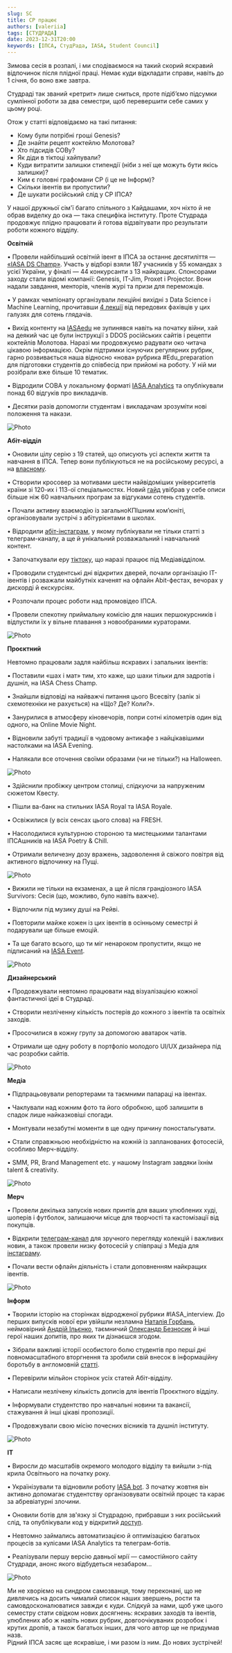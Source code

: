 ```yaml
---
slug: SC
title: СР працює
authors: [valeriia]
tags: [СТУДРАДА]
date: 2023-12-31T20:00
keywords: [ІПСА, СтудРада, IASA, Student Council]
---
```


Зимова сесія в розпалі, і ми сподіваємося на такий скорий яскравий відпочинок після плідної праці. Немає куди відкладати справи, навіть до 1 січня, бо воно вже завтра.

Студраді так званий «ретрит» лише сниться, проте підіб’ємо підсумки сумлінної роботи за два семестри, щоб перевершити себе самих у цьому році.

Отож у статті відповідаємо на такі питання:

- Кому були потрібні гроші Genesis?
- Де знайти рецепт коктейлю Молотова?
- Хто підсидів СОВу?
- Як діди в тіктоці хайпували?
- Куди витратити залишки стипендії (ніби з неї ще можуть бути якісь залишки)?
- Ким є головні графомани СР (і це не Інформ)? 
- Скільки івентів ви пропустили?
- Де шукати російський слід у СР ІПСА?

<!--truncate-->

У нашої дружньої сім'ї багато спільного з Кайдашами, хоч ніхто й не обрав виделку до ока — така специфіка інституту. Проте Студрада продовжує плідно працювати й готова відзвітувати про результати роботи кожного відділу.

**Освітній**

• Провели найбільший освітній івент в ІПСА за останнє десятиліття — [«IASA DS Champ»](http://ds-champ.iasa.kpi.ua). Участь у відборі взяли 187 учасників у 55 командах з усієї України, у фіналі — 44 конкурсанти з 13 найкращих. Спонсорами заходу стали відомі компанії: Genesis, IT-Jim, Proxet і Projector. Вони надали завдання, менторів, членів журі та призи для переможців. 

• У рамках чемпіонату організували лекційні вихідні з Data Science і Machine Learning, прочитавши [4 лекції](https://youtube.com/playlist?list=PLhPyAqertPp4YN70goTuZKcT9tNiK_YA0) від передових фахівців у цих галузях для сотень глядачів.

• Вихід контенту на [IASAedu](https://t.me/iasa_edu) не зупинявся навіть на початку війни, хай на деякий час це були інструкції з DDOS російських сайтів і рецепти коктейлів Молотова. Наразі ми продовжуємо радувати око читача цікавою інформацією. Окрім підтримки існуючих регулярних рубрик, гарно розвивається наша відносно «нова» рубрика  #Edu_preparation для підготовки студентів до співбесід при прийомі на роботу. У ній ми розібрали вже більше 10 тематик.

• Відродили СОВА у локальному форматі [IASA Analytics](https://t.me/iasa_analytics) та опублікували понад 60 відгуків про викладачів.

• Десятки разів допомогли студентам і викладачам зрозуміти нові положення та накази.

![Photo](./Frame50.png)

**Абіт-відділ**

• Оновили цілу серію з 19 статей, що описують усі аспекти життя та навчання в ІПСА. Тепер вони публікуються не на російському ресурсі, а на [власному](https://iasastudentcouncil.github.io/iasa-sc-blog/blog). 

• Створили кросовер за мотивами шести найвідоміших університетів країни зі 120-их і 113-ої спеціальностях. Новий [гайд](https://iasastudentcouncil.github.io/iasa-sc-blog/blog/University/) увібрав у себе описи більше ніж 60 навчальних програм за відгуками сотень студентів.

• Почали активну взаємодію із загальноКПІшним ком’юніті, організовували зустрічі з абітурієнтами в школах.

• Відродили [абіт-інстаграм](https://www.instagram.com/iasa_abit/), у якому публікували не тільки статті з телеграм-каналу, а ще й унікальний розважальний і навчальний контент.

•  Започаткували еру [тіктоку](https://www.tiktok.com/@iasa.sc), що наразі працює під Медіавідділом.

• Проводили студентські дні відкритих дверей, почали організацію ІТ-івентів і розважали майбутніх каченят на офлайн Abit-фестах, вечорах у дискорді й екскурсіях.  

• Розпочали процес роботи над промовідео ІПСА.

• Провели спекотну приймальну комісію для наших першокурсників і відпустили їх у вільне плавання з новообраними кураторами.

![Photo](./Frame68.png)

**Проєктний**

Невтомно працювали задля найбільш яскравих і запальних івентів:

• Поставили «шах і мат» тим, хто каже, що шахи тільки для задротів і душніл, на IASA Chess Champ.

• Знайшли відповіді на найважчі питання цього Всесвіту (залік зі схемотехніки не рахується) на «Що? Де? Коли?».

• Занурилися в атмосферу кіновечорів, попри сотні кілометрів один від одного, на Online Movie Night.

• Відновили забуті традиції в чудовому антикафе з найцікавішими настолками на IASA Evening.

• Налякали все оточення своїми образами (чи не тільки?) на Halloween.

![Photo](./Frame44.png)

• Здійснили пробіжку центром столиці, слідкуючи за напруженим сюжетом Квесту.

• Пішли ва-банк на стильних IASA Royal та IASA Royale. 

• Освіжилися (у всіх сенсах цього слова) на FRESH.

• Насолодилися культурною стороною та мистецькими талантами ІПСАшників на IASA Poetry & Chill.

• Отримали величезну дозу вражень, задоволення й свіжого повітря від активного відпочинку на Пущі.

![Photo](./Frame45.png)

• Вижили не тільки на екзаменах, а ще й після грандіозного IASA Survivors: Сесія (що, можливо, було навіть важче).

• Відпочили під музику душі на Рейві.

• Повторили майже кожен із цих івентів в осінньому семестрі й подарували ще більше емоцій.

• Та ще багато всього, що ти міг ненароком пропустити, якщо не підписаний на [IASA Event](https://t.me/iasa_event).

![Photo](./Frame46.png)

**Дизайнерський**

• Продовжували невтомно працювати над візуалізацією кожної фантастичної ідеї в Студраді.

•  Створили незліченну кількість постерів до кожного з івентів та освітніх заходів.

• Просочилися в кожну групу за допомогою аватарок чатів.

• Отримали ще одну роботу в портфоліо молодого UI/UX дизайнера під час розробки сайтів.

![Photo](./Frame48.png)

**Медіа**

• Підпрацьовували репортерами та таємними папараці на івентах.

• Чаклували над кожним фото та його обробкою, щоб залишити в спадок лише найказковіші спогади.

• Монтували незабутні моменти в ще одну причину поностальгувати.

• Стали справжньою необхідністю на кожній із запланованих фотосесій, особливо Мерч-відділу.

• SMM, PR, Brand Management etc. у нашому Instagram завдяки їхнім talent & creativity.

![Photo](./Frame72.png)

**Мерч**

• Провели декілька запусків нових принтів для ваших улюблених худі, шоперів і футболок, залишаючи місце для творчості та кастомізації від покупців.

• Відкрили [телеграм-канал](https://t.me/analyst_shop) для зручного перегляду колекцій і важливих новин, а також провели низку фотосесій у співпраці з Медіа для [інстаграму](https://www.instagram.com/analyst.shop/).

• Почали вести офлайн діяльність і стали доповненням найкращих івентів. 

![Photo](./Frame75.png)

**Інформ**

• Творили історію на сторінках відродженої рубрики #IASA_interview. До перших випусків нової ери увійшли незламна [Наталія Горбань](https://www.hashtap.com/p/rEMd5LLB9LwN), неймовірний [Андрій Ільєнко](https://www.hashtap.com/p/Qbpy3r9RzVpZ), таємничий [Олександр Безносик](https://iasastudentcouncil.github.io/iasa-sc-blog/blog/interview) й інші герої наших допитів, про яких ти дізнаєшся згодом.

•  Зібрали важливі історії особистого болю студентів про перші дні повномасштабного вторгнення та зробили свій внесок в інформаційну боротьбу в англомовній [статті](https://telegra.ph/February-24th-01-06).

• Перевірили мільйон сторінок усіх статей Абіт-відділу.

• Написали незлічену кількість дописів для івентів Проєктного відділу.

• Інформували студентство про навчальні новини та вакансії, стажування й інші цікаві пропозиції.

• Продовжували свою місію почесних вісників та душніл інституту.

![Photo](./Frame81.png)

**IT**

• Виросли  до масштабів окремого молодого відділу та вийшли з-під крила Освітнього на початку року.

• Українізували та відновили роботу [IASA bot](https://t.me/iasa_mate_bot). З початку жовтня він активно допомагає студентству організовувати освітній процес та карає за абревіатурні злочини. 

• Оновили ботів для зв'язку зі Студрадою, прибравши з них російський слід, та опублікували код у відкритий [доступ](https://github.com/dimaplel/telegram-suggestions-bot).

• Невтомно займались автоматизацією й оптимізацією багатьох процесів за кулісами IASA Analytics та телеграм-ботів.

• Реалізували першу версію давньої мрії — самостійного сайту Студради, анонс якого відбудеться незабаром…

![Photo](./Frame70.png)

Ми не хворіємо на синдром самозванця, тому переконані, що не дивлячись на досить чималий список наших звершень, рости та самовдосконалюватися завжди є куди. Слідкуй за нами, щоб уже цього семестру стати свідком нових досягнень: яскравих заходів та івентів, улюблених або ж навіть нових рубрик, довгоочікуваних розробок і крутих дропів, а також багатьох інших, для чого автор ще не придумав назв.  
Рідний ІПСА засяє ще яскравіше, і ми разом із ним. До нових зустрічей!
